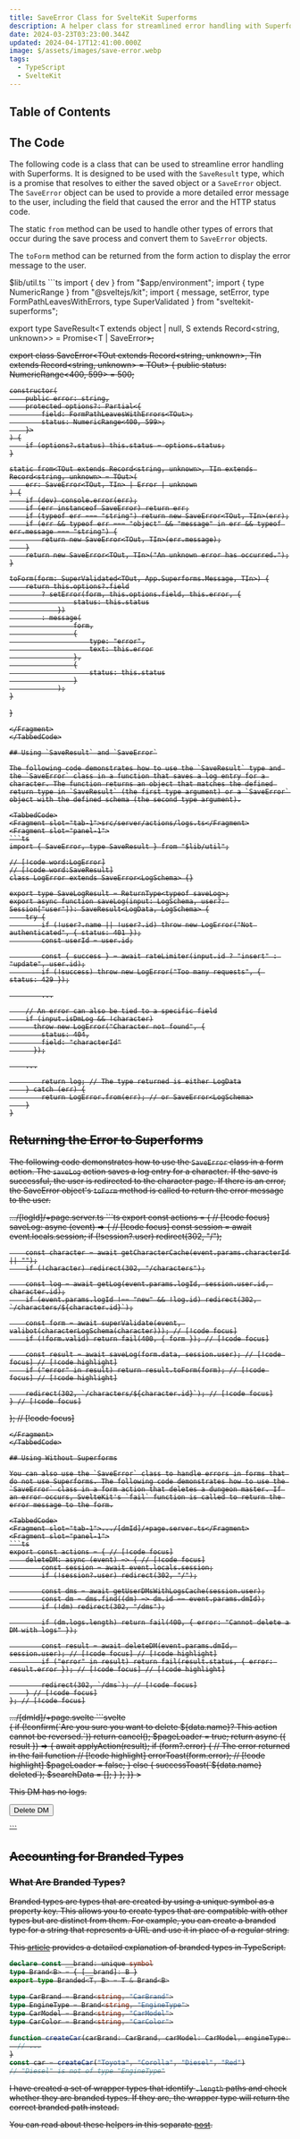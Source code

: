 ```yaml
---
title: SaveError Class for SvelteKit Superforms
description: A helper class for streamlined error handling with Superforms.
date: 2024-03-23T03:23:00.344Z
updated: 2024-04-17T12:41:00.000Z
image: $/assets/images/save-error.webp
tags:
  - TypeScript
  - SvelteKit
---
```


## Table of Contents

## The Code

The following code is a class that can be used to streamline error handling with Superforms. It is designed to be used with the `SaveResult` type, which is a promise that resolves to either the saved object or a `SaveError` object. The `SaveError` object can be used to provide a more detailed error message to the user, including the field that caused the error and the HTTP status code.

The static `from` method can be used to handle other types of errors that occur during the save process and convert them to `SaveError` objects.

The `toForm` method can be returned from the form action to display the error message to the user. 

<TabbedCode>
<Fragment slot="tab-1">$lib/util.ts</Fragment>
<Fragment slot="panel-1">
```ts
import { dev } from "$app/environment";
import { type NumericRange } from "@sveltejs/kit";
import { message, setError, type FormPathLeavesWithErrors, type SuperValidated } from "sveltekit-superforms";

export type SaveResult<T extends object | null, S extends Record<string, unknown>> = Promise<T | SaveError<S>>;

export class SaveError<TOut extends Record<string, unknown>, TIn extends Record<string, unknown> = TOut> {
	public status: NumericRange<400, 599> = 500;

	constructor(
		public error: string,
		protected options?: Partial<{
			field: FormPathLeavesWithErrors<TOut>;
			status: NumericRange<400, 599>;
		}>
	) {
		if (options?.status) this.status = options.status;
	}

	static from<TOut extends Record<string, unknown>, TIn extends Record<string, unknown> = TOut>(
		err: SaveError<TOut, TIn> | Error | unknown
	) {
		if (dev) console.error(err);
		if (err instanceof SaveError) return err;
		if (typeof err === "string") return new SaveError<TOut, TIn>(err);
		if (err && typeof err === "object" && "message" in err && typeof err.message === "string") {
			return new SaveError<TOut, TIn>(err.message);
		}
		return new SaveError<TOut, TIn>("An unknown error has occurred.");
	}

	toForm(form: SuperValidated<TOut, App.Superforms.Message, TIn>) {
		return this.options?.field
			? setError(form, this.options.field, this.error, {
					status: this.status
				})
			: message(
					form,
					{
						type: "error",
						text: this.error
					},
					{
						status: this.status
					}
				);
	}
}
```
</Fragment>
</TabbedCode>

## Using `SaveResult` and `SaveError`

The following code demonstrates how to use the `SaveResult` type and the `SaveError` class in a function that saves a log entry for a character. The function returns an object that matches the defined return type in `SaveResult` (the first type argument) or a `SaveError` object with the defined schema (the second type argument).

<TabbedCode>
<Fragment slot="tab-1">src/server/actions/logs.ts</Fragment>
<Fragment slot="panel-1">
```ts
import { SaveError, type SaveResult } from "$lib/util";

// [!code word:LogError]
// [!code word:SaveResult]
class LogError extends SaveError<LogSchema> {}

export type SaveLogResult = ReturnType<typeof saveLog>;
export async function saveLog(input: LogSchema, user?: Session["user"]): SaveResult<LogData, LogSchema> {
	try {
		if (!user?.name || !user?.id) throw new LogError("Not authenticated", { status: 401 });
		const userId = user.id;

		const { success } = await rateLimiter(input.id ? "insert" : "update", user.id);
		if (!success) throw new LogError("Too many requests", { status: 429 });

		...

    // An error can also be tied to a specific field
    if (input.isDmLog && !character)
      throw new LogError("Character not found", {
        status: 404,
        field: "characterId"
      });

    ...

		return log; // The type returned is either LogData
	} catch (err) {
		return LogError.from(err); // or SaveError<LogSchema>
	}
}
```
</Fragment>
</TabbedCode>

## Returning the Error to Superforms

The following code demonstrates how to use the `SaveError` class in a form action. The `saveLog` action saves a log entry for a character. If the save is successful, the user is redirected to the character page. If there is an error, the SaveError object's `toForm` method is called to return the error message to the user.

<TabbedCode>
<Fragment slot="tab-1">.../[logId]/+page.server.ts</Fragment>
<Fragment slot="panel-1">
```ts
export const actions = { // [!code focus]
	saveLog: async (event) => { // [!code focus]
		const session = await event.locals.session;
		if (!session?.user) redirect(302, "/");

		const character = await getCharacterCache(event.params.characterId || "");
		if (!character) redirect(302, "/characters");

		const log = await getLog(event.params.logId, session.user.id, character.id);
		if (event.params.logId !== "new" && !log.id) redirect(302, `/characters/${character.id}`);

		const form = await superValidate(event, valibot(characterLogSchema(character))); // [!code focus]
		if (!form.valid) return fail(400, { form }); // [!code focus]

		const result = await saveLog(form.data, session.user); // [!code focus] // [!code highlight]
		if ("error" in result) return result.toForm(form); // [!code focus] // [!code highlight]

		redirect(302, `/characters/${character.id}`); // [!code focus]
	} // [!code focus]
}; // [!code focus]
```
</Fragment>
</TabbedCode>

## Using Without Superforms

You can also use the `SaveError` class to handle errors in forms that do not use Superforms. The following code demonstrates how to use the `SaveError` class in a form action that deletes a dungeon master. If an error occurs, SvelteKit's `fail` function is called to return the error message to the form.

<TabbedCode>
<Fragment slot="tab-1">.../[dmId]/+page.server.ts</Fragment>
<Fragment slot="panel-1">
```ts
export const actions = { // [!code focus]
	deleteDM: async (event) => { // [!code focus]
		const session = await event.locals.session;
		if (!session?.user) redirect(302, "/");

		const dms = await getUserDMsWithLogsCache(session.user);
		const dm = dms.find((dm) => dm.id == event.params.dmId);
		if (!dm) redirect(302, "/dms");

		if (dm.logs.length) return fail(400, { error: "Cannot delete a DM with logs" });

		const result = await deleteDM(event.params.dmId, session.user); // [!code focus] // [!code highlight]
		if ("error" in result) return fail(result.status, { error: result.error }); // [!code focus] // [!code highlight]

		redirect(302, `/dms`); // [!code focus]
	} // [!code focus]
}; // [!code focus]
```
</Fragment>
<Fragment slot="tab-2">.../[dmId]/+page.svelte</Fragment>
<Fragment slot="panel-2">
```svelte
<form
	method="POST"
	action={`?/deleteDM`}
	class="flex flex-col items-center gap-4 py-20"
	use:enhance={({ cancel }) => {
		if (!confirm(`Are you sure you want to delete ${data.name}? This action cannot be reversed.`)) return cancel();
		$pageLoader = true;
		return async ({ result }) => {
			await applyAction(result);
			if (form?.error) { // The error returned in the fail function // [!code highlight]
				errorToast(form.error); // [!code highlight]
				$pageLoader = false;
			} else {
				successToast(`${data.name} deleted`);
				$searchData = [];
			}
		};
	}}
>
	<p>This DM has no logs.</p>
	<button type="submit" class="btn btn-error btn-sm hover:font-bold hover:text-white" aria-label="Delete DM">
		Delete DM
	</button>
</form>
```
</Fragment>
</TabbedCode>

## Accounting for Branded Types

### What Are Branded Types?

Branded types are types that are created by using a unique symbol as a property key. This allows you to create types that are compatible with other types but are distinct from them. For example, you can create a branded type for a string that represents a URL and use it in place of a regular string.

This [article](https://egghead.io/blog/using-branded-types-in-typescript) provides a detailed explanation of branded types in TypeScript. 

```ts
declare const __brand: unique symbol
type Brand<B> = { [__brand]: B }
export type Branded<T, B> = T & Brand<B>

type CarBrand = Brand<string, "CarBrand">
type EngineType = Brand<string, "EngineType">
type CarModel = Brand<string, "CarModel">
type CarColor = Brand<string, "CarColor">

function createCar(carBrand: CarBrand, carModel: CarModel, engineType: EngineType, color: CarColor): Car {
  // ...
}
const car = createCar("Toyota", "Corolla", "Diesel", "Red")
// "Diesel" is not of type "EngineType"
```

I have created a set of wrapper types that identify `.length` paths and check whether they are branded types. If they are, the wrapper type will return the correct branded path instead.

You can read about these helpers in this separate [post](/blog/superforms-branded-leaves).